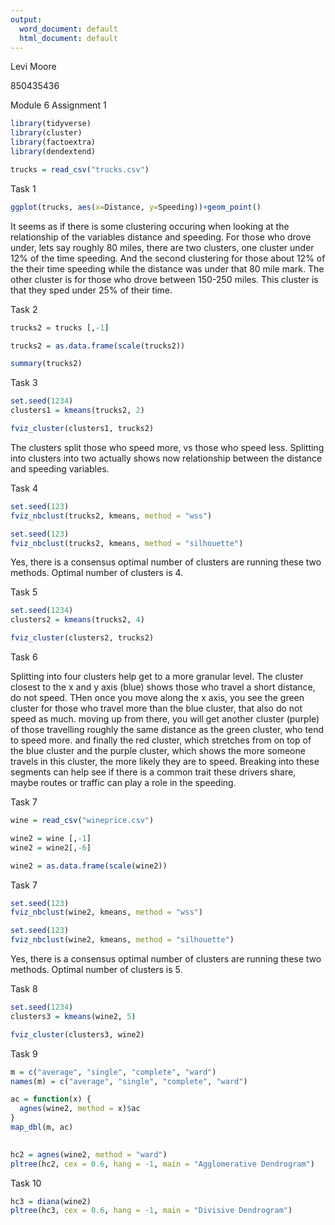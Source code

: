 ```yaml
---
output:
  word_document: default
  html_document: default
---
```

Levi Moore

850435436

Module 6 Assignment 1

```r
library(tidyverse)
library(cluster)
library(factoextra)
library(dendextend)
```

```r
trucks = read_csv("trucks.csv")
```

Task 1
```r
ggplot(trucks, aes(x=Distance, y=Speeding))+geom_point()

```


It seems as if there is some clustering occuring when looking at the relationship of the variables distance and speeding.  For those who drove under, lets say roughly 80 miles, there are two clusters, one cluster under 12% of the time speeding. And the second clustering for those about 12% of the their time speeding while the distance was under that 80 mile mark.  The other cluster is for those who drove between 150-250 miles.  This cluster is that they sped under 25% of their time.


Task 2
```r
trucks2 = trucks [,-1]

trucks2 = as.data.frame(scale(trucks2))

summary(trucks2)
```


Task 3
```r
set.seed(1234)
clusters1 = kmeans(trucks2, 2)
```


```r
fviz_cluster(clusters1, trucks2)
```

The clusters split those who speed more, vs those who speed less.  Splitting into clusters into two actually shows now relationship between the distance and speeding variables.


Task 4

```r
set.seed(123)
fviz_nbclust(trucks2, kmeans, method = "wss")
```


```r
set.seed(123)
fviz_nbclust(trucks2, kmeans, method = "silhouette")
```

Yes, there is a consensus optimal number of clusters are running these two methods.  Optimal number of clusters is 4.


Task 5
```r
set.seed(1234)
clusters2 = kmeans(trucks2, 4)
```


```r
fviz_cluster(clusters2, trucks2)
```

Task 6

Splitting into four clusters help get to a more granular level.  The cluster closest to the x and y axis (blue) shows those who travel a short distance, do not speed.  THen once you move along the x axis, you see the green cluster for those who travel more than the blue cluster, that also do not speed as much.  moving up from there, you will get another cluster (purple) of those travelling roughly the same distance as the green cluster, who tend to speed more.  and finally the red cluster, which stretches from on top of the blue cluster and the purple cluster, which shows the more someone travels in this cluster, the more likely they are to speed.  Breaking into these segments can help see if there is a common trait these drivers share, maybe routes or traffic can play a role in the speeding.



Task 7
```r

wine = read_csv("wineprice.csv")
```


```r
wine2 = wine [,-1]
wine2 = wine2[,-6]

wine2 = as.data.frame(scale(wine2))

```


Task 7
```r
set.seed(123)
fviz_nbclust(wine2, kmeans, method = "wss")
```


```r
set.seed(123)
fviz_nbclust(wine2, kmeans, method = "silhouette")
```
Yes, there is a consensus optimal number of clusters are running these two methods.  Optimal number of clusters is 5.


Task 8
```r
set.seed(1234)
clusters3 = kmeans(wine2, 5)
```

```r
fviz_cluster(clusters3, wine2)
```


Task 9
```r

m = c("average", "single", "complete", "ward")
names(m) = c("average", "single", "complete", "ward")

ac = function(x) {
  agnes(wine2, method = x)$ac
}
map_dbl(m, ac)
              

```


```r
hc2 = agnes(wine2, method = "ward")
pltree(hc2, cex = 0.6, hang = -1, main = "Agglomerative Dendrogram")
```


Task 10
```r

hc3 = diana(wine2)
pltree(hc3, cex = 0.6, hang = -1, main = "Divisive Dendrogram")

```






















